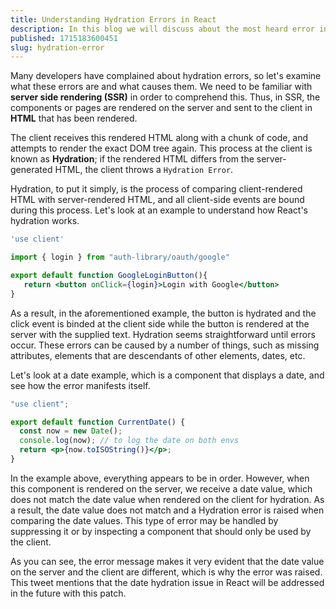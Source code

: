 ```yaml
---
title: Understanding Hydration Errors in React
description: In this blog we will discuss about the most heard error in React called Hydration error and SSR
published: 1715183600451
slug: hydration-error
---
```


Many developers have complained about hydration errors, so let's examine what these errors are and what causes them. We need to be familiar with **server side rendering (SSR)** in order to comprehend this. Thus, in SSR, the components or pages are rendered on the server and sent to the client in **HTML** that has been rendered.

The client receives this rendered HTML along with a chunk of code, and attempts to render the exact DOM tree again. This process at the client is known as **Hydration**; if the rendered HTML differs from the server-generated HTML, the client throws a `Hydration Error`.

Hydration, to put it simply, is the process of comparing client-rendered HTML with server-rendered HTML, and all client-side events are bound during this process. Let's look at an example to understand how React's hydration works.

```jsx:google-login.jsx showLineNumbers
'use client'

import { login } from "auth-library/oauth/google"

export default function GoogleLoginButton(){
   return <button onClick={login}>Login with Google</button>
}
```

As a result, in the aforementioned example, the button is hydrated and the click event is binded at the client side while the button is rendered at the server with the supplied text. Hydration seems straightforward until errors occur. These errors can be caused by a number of things, such as missing attributes, elements that are descendants of other elements, dates, etc.

Let's look at a date example, which is a component that displays a date, and see how the error manifests itself.

```jsx:current-date.jsx showLineNumbers
"use client";

export default function CurrentDate() {
  const now = new Date();
  console.log(now); // to log the date on both envs
  return <p>{now.toISOString()}</p>;
}
```

In the example above, everything appears to be in order. However, when this component is rendered on the server, we receive a date value, which does not match the date value when rendered on the client for hydration. As a result, the date value does not match and a Hydration error is raised when comparing the date values. This type of error may be handled by suppressing it or by inspecting a component that should only be used by the client.

<ThemedImage filename="hydration-err.png" width={800} height={400} />

As you can see, the error message makes it very evident that the date value on the server and the client are different, which is why the error was raised. This tweet mentions that the date hydration issue in React will be addressed in the future with this patch.

<Tweet id="1785691330988986587" />
